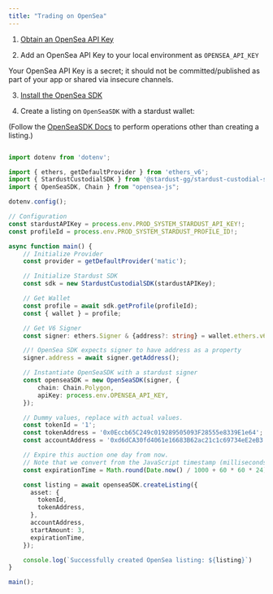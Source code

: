 ```yaml
---
title: "Trading on OpenSea"
---
```


1. [Obtain an OpenSea API Key](https://docs.opensea.io/reference/api-keys)

2. Add an OpenSea API Key to your local environment as `OPENSEA_API_KEY`

<Warning>Your OpenSea API Key is a secret; it should not be committed/published as part of your app or shared via insecure channels.</Warning>

3. [Install the OpenSea SDK](https://github.com/ProjectOpenSea/opensea-js/blob/main/developerDocs/quick-start.md)

4. Create a listing on `OpenSeaSDK` with a stardust wallet:

(Follow the [OpenSeaSDK Docs](https://github.com/ProjectOpenSea/opensea-js/blob/main/developerDocs/getting-started.md) to perform operations other than creating a listing.)

```ts ethers v6

import dotenv from 'dotenv';

import { ethers, getDefaultProvider } from 'ethers_v6';
import { StardustCustodialSDK } from '@stardust-gg/stardust-custodial-sdk';
import { OpenSeaSDK, Chain } from "opensea-js";

dotenv.config();

// Configuration
const stardustAPIKey = process.env.PROD_SYSTEM_STARDUST_API_KEY!;
const profileId = process.env.PROD_SYSTEM_STARDUST_PROFILE_ID!;

async function main() {
    // Initialize Provider
    const provider = getDefaultProvider('matic');

    // Initialize Stardust SDK
    const sdk = new StardustCustodialSDK(stardustAPIKey);

    // Get Wallet
    const profile = await sdk.getProfile(profileId);
    const { wallet } = profile;

    // Get V6 Signer
    const signer: ethers.Signer & {address?: string} = wallet.ethers.v6.getSigner(provider);

    //! OpenSea SDK expects signer to have address as a property
    signer.address = await signer.getAddress();

	// Instantiate OpenSeaSDK with a stardust signer
	const openseaSDK = new OpenSeaSDK(signer, {
		chain: Chain.Polygon,
		apiKey: process.env.OPENSEA_API_KEY,
	});

	// Dummy values, replace with actual values.
	const tokenId = '1';
	const tokenAddress = '0x0Eccb65C249c019289505093F28555e8339E1e64';
	const accountAddress = '0xd6dCA30fd4061e16683B62ac21c1c69734eE2eB3';

	// Expire this auction one day from now.
	// Note that we convert from the JavaScript timestamp (milliseconds) to seconds:
	const expirationTime = Math.round(Date.now() / 1000 + 60 * 60 * 24);

	const listing = await openseaSDK.createListing({
	  asset: {
	    tokenId,
	    tokenAddress,
	  },
	  accountAddress,
	  startAmount: 3,
	  expirationTime,
	});

	console.log(`Successfully created OpenSea listing: ${listing}`)
}

main();

```

